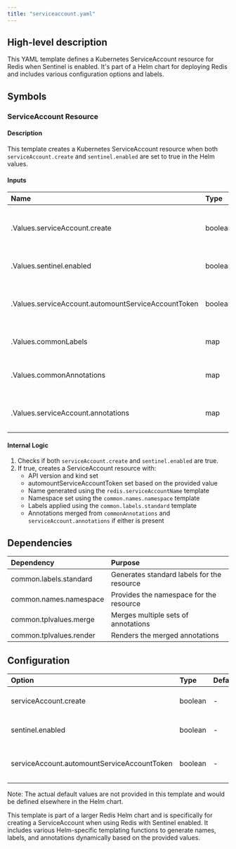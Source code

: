 ```yaml
---
title: "serviceaccount.yaml"
---
```


## High-level description
This YAML template defines a Kubernetes ServiceAccount resource for Redis when Sentinel is enabled. It's part of a Helm chart for deploying Redis and includes various configuration options and labels.

## Symbols

### ServiceAccount Resource
#### Description
This template creates a Kubernetes ServiceAccount resource when both `serviceAccount.create` and `sentinel.enabled` are set to true in the Helm values.

#### Inputs
| Name | Type | Description |
|:-----|:-----|:------------|
| .Values.serviceAccount.create | boolean | Determines if the ServiceAccount should be created |
| .Values.sentinel.enabled | boolean | Indicates if Redis Sentinel is enabled |
| .Values.serviceAccount.automountServiceAccountToken | boolean | Controls whether to automount the service account token |
| .Values.commonLabels | map | Common labels to be applied to the resource |
| .Values.commonAnnotations | map | Common annotations to be applied to the resource |
| .Values.serviceAccount.annotations | map | Specific annotations for the ServiceAccount |

#### Internal Logic
1. Checks if both `serviceAccount.create` and `sentinel.enabled` are true.
2. If true, creates a ServiceAccount resource with:
   - API version and kind set
   - automountServiceAccountToken set based on the provided value
   - Name generated using the `redis.serviceAccountName` template
   - Namespace set using the `common.names.namespace` template
   - Labels applied using the `common.labels.standard` template
   - Annotations merged from `commonAnnotations` and `serviceAccount.annotations` if either is present

## Dependencies
| Dependency | Purpose |
|:-----------|:--------|
| common.labels.standard | Generates standard labels for the resource |
| common.names.namespace | Provides the namespace for the resource |
| common.tplvalues.merge | Merges multiple sets of annotations |
| common.tplvalues.render | Renders the merged annotations |

## Configuration
| Option | Type | Default | Description |
|:-------|:-----|:--------|:------------|
| serviceAccount.create | boolean | - | Whether to create the ServiceAccount |
| sentinel.enabled | boolean | - | Whether Redis Sentinel is enabled |
| serviceAccount.automountServiceAccountToken | boolean | - | Whether to automount the service account token |

Note: The actual default values are not provided in this template and would be defined elsewhere in the Helm chart.

This template is part of a larger Redis Helm chart and is specifically for creating a ServiceAccount when using Redis with Sentinel enabled. It includes various Helm-specific templating functions to generate names, labels, and annotations dynamically based on the provided values.
